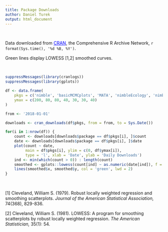 ```yaml
---
title: Package Downloads
author: Daniel Turek
output: html_document
---
```


<!---
danielturek.github.io/public/packageDownloads/packageDownloads.html
Cleveland, W. S. (1979) Robust locally weighted regression and smoothing scatterplots. J. Amer. Statist. Assoc. 74, 829--836. 
-->

\   

Data downloaded from <a href="https://cran.r-project.org/"
target="_blank" style="color: blue">CRAN</a>, the Comprehensive R
Archive Network, `r format(Sys.time(), '%d %B, %Y')`.

Green lines display LOWESS [1,2] smoothed curves.

\   

```r
suppressMessages(library(cranlogs))
suppressMessages(library(gplots))

df <- data.frame(
    pkgs = c('nimble', 'basicMCMCplots', 'MATA', 'nimbleEcology', 'nimbleSCR', 'nimbleSMC', 'BayesNSGP'),
    ymax = c(200, 80, 80, 40, 30, 30, 40)
)

from <- '2018-01-01'

downloads <- cran_downloads(df$pkgs, from = from, to = Sys.Date())

for(i in 1:nrow(df)) {
    count <- downloads[downloads$package == df$pkgs[i], ]$count
    date <- downloads[downloads$package == df$pkgs[i], ]$date
    plot(count ~ date,
         main = df$pkgs[i], ylim = c(0, df$ymax[i]),
         type = 'l', xlab = 'Date', ylab = 'Daily Downloads')
    ind <- min(which(count > 0)) : length(count)
    smoothed <- gplots::lowess(count[ind] ~ as.numeric(date[ind]), f = 1)
    lines(smoothed$x, smoothed$y, col = 'green', lwd = 2)
}
```

\   

[1] Cleveland, William S. (1979). Robust locally weighted regression and
smoothing scatterplots. *Journal of the American Statistical
Association,* 74(368), 829-836.

[2] Cleveland, William S. (1981). LOWESS: A program for smoothing
scatterplots by robust locally weighted regression. *The American
Statistician,* 35(1): 54.

\   

\   

\   

\   

\   

\   

\   

\   

\   

\   

\   

\   

\   

\   

\   



